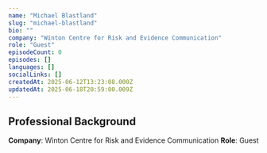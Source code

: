 ```yaml
---
name: "Michael Blastland"
slug: "michael-blastland"
bio: ""
company: "Winton Centre for Risk and Evidence Communication"
role: "Guest"
episodeCount: 0
episodes: []
languages: []
socialLinks: []
createdAt: 2025-06-12T13:23:08.000Z
updatedAt: 2025-06-18T20:59:00.009Z
---
```


## Professional Background

**Company**: Winton Centre for Risk and Evidence Communication
**Role**: Guest
